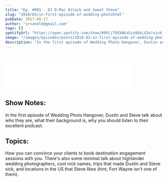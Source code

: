 ```yaml
---
title: "Ep. #001 - DJ D-Mac Attack and Sweet Steve"
slug: "2018/03/in-first-episode-of-wedding-photohtml"
pubDate: 2017-08-17
author: "srvanelk@gmail.com"
tags: []
spotifyUrl: "https://open.spotify.com/show/09hCjT9XXAKzGin8bkLG3a?si=kjRZvQ1JTb6Ov3HVzSSlWA"
image: "/images/episodes/posts/2018-03-in-first-episode-of-wedding-photohtml/WPH_Wide_CleanNB.webp"
description: "In the first episode of Wedding Photo Hangover, Dustin and Steve talk about who they are, what their background is, why you should listen to their excellent podcast, and how you can convince your clients to book destination engagement sessions with you. There's also minimal talk about highlander wedding photographers, cool nick names, trips that made Dustin and Steve sick, and locations in the US that Steve likes (hint, Fort Wayne isn't one of them)."
---
```


<figure>
  <img src="/images/episodes/posts/2018-03-in-first-episode-of-wedding-photohtml/WPH_Wide_CleanNB.webp" alt="" />
</figure>
<iframe class="embedly-embed" src="//cdn.embedly.com/widgets/media.html?src=https%3A%2F%2Fanchor.fm%2Fweddingphotohangover%2Fembed%2Fepisodes%2FEp--001---DJ-D-Mac-Attack-and-Sweet-Steve-e1rii5&url=https%3A%2F%2Fanchor.fm%2Fweddingphotohangover%2Fepisodes%2FEp--001---DJ-D-Mac-Attack-and-Sweet-Steve-e1rii5&image=https%3A%2F%2Fd3t3ozftmdmh3i.cloudfront.net%2Fstaging%2Fpodcast_uploaded_episode400%2F805714%2F805714-1532296876347-fb134715cf796.jpg&key=61d05c9d54e8455ea7a9677c366be814&type=text%2Fhtml&schema=anchor&wmode=opaque" width="400" height="102" scrolling="no" frameborder="0" allow="autoplay; fullscreen" allowfullscreen="true"></iframe>

## Show Notes:
In the first episode of Wedding Photo Hangover, Dustin and Steve talk about who they are, what their background is, why you should listen to their excellent podcast. 

## Topics:
How you can convince your clients to book destination engagement sessions with you. There's also some minimal talk about highlander wedding photographers, cool nick names, trips that made Dustin and Steve sick, and locations in the US that Steve likes (hint, Fort Wayne isn't one of them).
